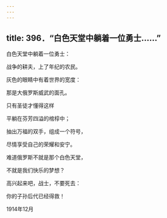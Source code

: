 ```yaml
---
---
---
```

title: 396．“白色天堂中躺着一位勇士……”
---




白色天堂中躺着一位勇士：

战争的耕夫，上了年纪的农民。

灰色的眼睛中有着世界的宽度：

那是大俄罗斯威武的面孔。

只有圣徒才懂得这样

平躺在芬芳四溢的棺椁中；

抽出万福的双手，组成一个符号，

尽情享受自己的荣耀和安宁。

难道俄罗斯不就是那个白色天堂，

不就是我们快乐的梦想？

高兴起来吧，战士，不要死去：

你的子孙后代已经得救！

1914年12月